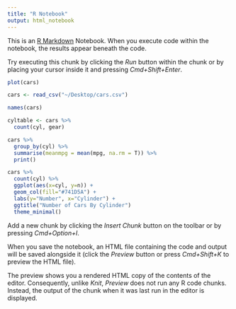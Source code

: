 ```yaml
---
title: "R Notebook"
output: html_notebook
---
```


This is an [R Markdown](http://rmarkdown.rstudio.com) Notebook. When you execute code within the notebook, the results appear beneath the code. 

Try executing this chunk by clicking the *Run* button within the chunk or by placing your cursor inside it and pressing *Cmd+Shift+Enter*. 

```r
plot(cars)
```

```r

cars <- read_csv("~/Desktop/cars.csv")

names(cars)

cyltable <- cars %>%
  count(cyl, gear)

cars %>%
  group_by(cyl) %>% 
  summarise(meanmpg = mean(mpg, na.rm = T)) %>% 
  print()

cars %>%
  count(cyl) %>% 
  ggplot(aes(x=cyl, y=n)) +
  geom_col(fill="#741D5A") +
  labs(y="Number", x="Cylinder") +
  ggtitle("Number of Cars By Cylinder")
  theme_minimal()

```

Add a new chunk by clicking the *Insert Chunk* button on the toolbar or by pressing *Cmd+Option+I*.

When you save the notebook, an HTML file containing the code and output will be saved alongside it (click the *Preview* button or press *Cmd+Shift+K* to preview the HTML file). 

The preview shows you a rendered HTML copy of the contents of the editor. Consequently, unlike *Knit*, *Preview* does not run any R code chunks. Instead, the output of the chunk when it was last run in the editor is displayed.

